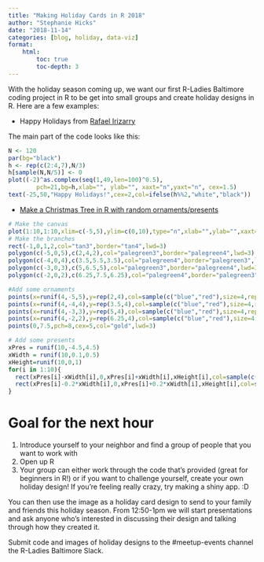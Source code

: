 ```yaml
---
title: "Making Holiday Cards in R 2018"
author: "Stephanie Hicks"
date: "2018-11-14"
categories: [blog, holiday, data-viz]
format:
    html:
        toc: true
        toc-depth: 3
---
```



With the holiday season coming up, we want our first 
R-Ladies Baltimore coding project in R to be get into 
small groups and create holiday designs in R. Here are
a few examples: 

* Happy Holidays from 
[Rafael Irizarry](https://twitter.com/rafalab/status/944217408033746944)

The main part of the code looks like this:  
```r
N <- 120
par(bg="black")
h <- rep(c(2:4,7),N/3)
h[sample(N,N/5)] <- 0
plot((-2)^as.complex(seq(1,49,len=100)^0.5),
        pch=21,bg=h,xlab="", ylab="", xaxt="n",yaxt="n", cex=1.5)
text(-25,50,"Happy Holidays!",cex=2,col=ifelse(h%%2,"white","black"))
```

* [Make a Christmas Tree in R with random ornaments/presents](https://www.r-bloggers.com/make-a-christmas-tree-in-r-with-random-ornamentspresents/)

```r
# Make the canvas
plot(1:10,1:10,xlim=c(-5,5),ylim=c(0,10),type="n",xlab="",ylab="",xaxt="n",yaxt="n")
# Make the branches
rect(-1,0,1,2,col="tan3",border="tan4",lwd=3)
polygon(c(-5,0,5),c(2,4,2),col="palegreen3",border="palegreen4",lwd=3)
polygon(c(-4,0,4),c(3.5,5.5,3.5),col="palegreen4",border="palegreen3",lwd=3)
polygon(c(-3,0,3),c(5,6.5,5),col="palegreen3",border="palegreen4",lwd=3)
polygon(c(-2,0,2),c(6.25,7.5,6.25),col="palegreen4",border="palegreen3",lwd=3)

#Add some ornaments
points(x=runif(4,-5,5),y=rep(2,4),col=sample(c("blue","red"),size=4,replace=T),cex=3,pch=19)
points(x=runif(4,-4,4),y=rep(3.5,4),col=sample(c("blue","red"),size=4,replace=T),cex=3,pch=19)
points(x=runif(4,-3,3),y=rep(5,4),col=sample(c("blue","red"),size=4,replace=T),cex=3,pch=19)
points(x=runif(4,-2,2),y=rep(6.25,4),col=sample(c("blue","red"),size=4,replace=T),cex=3,pch=19)
points(0,7.5,pch=8,cex=5,col="gold",lwd=3)

# Add some presents
xPres = runif(10,-4.5,4.5)
xWidth = runif(10,0.1,0.5)
xHeight=runif(10,0,1)
for(i in 1:10){
  rect(xPres[i]-xWidth[i],0,xPres[i]+xWidth[i],xHeight[i],col=sample(c("blue","red"),size=1))
  rect(xPres[i]-0.2*xWidth[i],0,xPres[i]+0.2*xWidth[i],xHeight[i],col=sample(c("gold","grey87"),size=1))
}
```

# Goal for the next hour

1. Introduce yourself to your neighbor and find a group of people that you want to work with 
2. Open up R
3. Your group can either work through the code that's provided (great for beginners in R!) or if you want to challenge yourself, create your own holiday design! If you're feeling really crazy, try making a shiny app. :D 

You can then use the image as a holiday card design to 
send to your family and friends this holiday season. 
From 12:50-1pm we will start presentations and ask anyone
who's interested in discussing their design and talking
through how they created it. 

Submit code and images of holiday designs to the #meetup-events channel the R-Ladies Baltimore Slack. 
